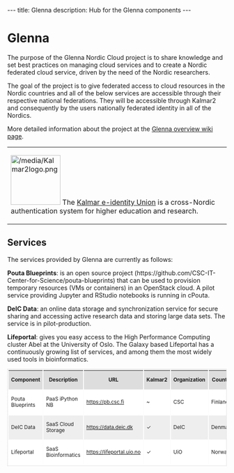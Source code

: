 ---
title: Glenna
description: Hub for the Glenna components
---

= Glenna =
The purpose of the Glenna Nordic Cloud project is to share knowledge and set best practices on managing cloud services and to create a Nordic federated cloud service, driven by the need of the Nordic researchers.

The goal of the project is to give federated access to cloud resources in the Nordic countries and all of the below services are accessible through their respective national federations. They will be accessible through Kalmar2 and consequently by the users nationally federated identity in all of the Nordics.

More detailed information about the project at the [https://wiki.neic.no/wiki/Glenna Glenna overview wiki page].


{|
|[[File:/media/Kalmar2logo.png|114px|middle]] The [https://www.kalmar2.org Kalmar e-identity Union] is a cross-Nordic authentication system for higher education and research.
|}

== Services ==
The services provided by Glenna are currently as follows:

'''Pouta Blueprints''': is an open source project (https://github.com/CSC-IT-Center-for-Science/pouta-blueprints) that can be used to provision temporary resources (VMs or containers) in an OpenStack cloud. A pilot service providing Jupyter and RStudio notebooks is running in cPouta.

'''DeIC Data''': an online data storage and synchronization service for secure sharing and accessing active research data and storing large data sets. The service is in pilot-production.

'''Lifeportal''': gives you easy access to the High Performance Computing cluster Abel at the University of Oslo. The Galaxy based Lifeportal has a continuously growing list of services, and among them the most widely used tools in bioinformatics.

<table class="table table-striped" style="border-spacing: 2px; margin: 0 0 8px; border-collapse: separate; font-size: smaller; border: 1px dotted #CCCCCC;">
<thead>
<tr class="header" style="background-color: #DDDDDD;">
<th style="text-align: middle;">Component</th>
<th style="text-align: middle;">Description</th>
<th style="text-align: middle;">URL</th>
<th style="text-align: middle;">Kalmar2</th>
<th style="text-align: middle;">Organization</th>
<th style="text-align: middle;">Country</th>
</tr>
</thead>
<tbody>
<tr class="odd" style="background-color: #FFFFFF;">
<td style="text-align: middle;">Pouta Blueprints</td>
<td style="text-align: middle;">PaaS iPython NB</td>
<td style="text-align: middle;"><a href="https://pb.csc.fi" target="_blank">https://pb.csc.fi</a></td>
<td style="text-align: middle;">~</td>
<td style="text-align: middle;">CSC</td>
<td style="text-align: middle;">Finland</td>
</tr>
<tr class="even" style="background-color: #EEEEEE;">
<td style="text-align: middle;">DeIC Data</td>
<td style="text-align: middle;">SaaS Cloud Storage</td>
<td style="text-align: middle;"><a href="https://data.deic.dk" target="_blank">https://data.deic.dk</a></td>
<td style="text-align: middle;">✓</td>
<td style="text-align: middle;">DeIC</td>
<td style="text-align: middle;">Denmark</td>
</tr>
<tr class="odd" style="background-color: #FFFFFF;">
<td style="text-align: middle;">Lifeportal</td>
<td style="text-align: middle;">SaaS Bioinformatics</td>
<td style="text-align: middle;"><a href="https://lifeportal.uio.no" target="_blank">https://lifeportal.uio.no</a></td>
<td style="text-align: middle;">✓</td>
<td style="text-align: middle;">UiO</td>
<td style="text-align: middle;">Norway</td>
</tr>
</tbody>
</table>




